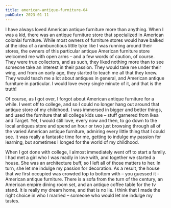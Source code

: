 ```yaml
---
title: american-antique-furniture-04
pubDate: 2023-01-11
---
```


I have always loved American antique furniture more than anything. When I was a kid, there was an antique furniture store that specialized in American colonial furniture. While most owners of furniture stores would have balked at the idea of a rambunctious little tyke like I was running around their stores, the owners of this particular antique American furniture store welcomed me with open arms – and a few words of caution, of course. They were true collectors, and as such, they liked nothing more than to see someone take an interest in their passion. They would take me under their wing, and from an early age, they started to teach me all that they knew. They would teach me a lot about antiques in general, and American antique furniture in particular. I would love every single minute of it, and that is the truth!

Of course, as I got over, I forgot about American antique furniture for a while. I went off to college, and  so I could no longer hang out around that antique store of my childhood. I was immersed in bigger and better things, and used the furniture that all college kids use – stuff garnered from Ikea and Target. Yet, I would still love, every now and then, to go down to the local antiques store and spend an hour or two just browsing through all of the varied American antique furniture, admiring every little thing that I could see. It was really a fantastic time for me, getting to indulge my passion for learning, but sometimes I longed for the world of my childhood.

When I got done with college, I almost immediately went off to start a family. I had met a girl who I was madly in love with, and together we started a house. She was an architecture buff, so I left all of those matters to her. In turn, she let me indulge my passion for decoration. As a result, the house that we first occupied was crowded top to bottom with – you guessed it - American antique furniture.  There is a sofa from the turn of the century, an American empire dining room set, and an antique coffee table for the tv stand. It is really my dream home, and that is no lie. I think that I made the right choice in who I married – someone who would let me indulge my tastes.